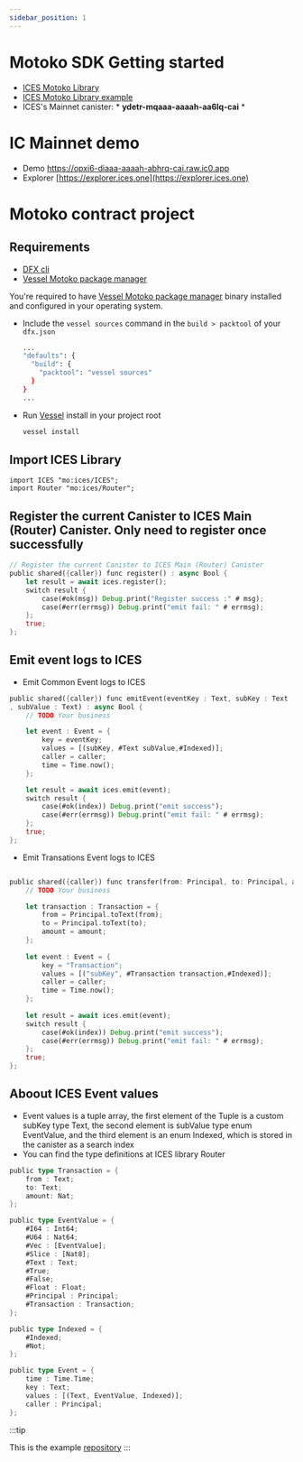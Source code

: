 ```yaml
---
sidebar_position: 1
---
```


# Motoko SDK Getting started
* [ICES Motoko Library](https://github.com/icpfans-xyz/ices-motoko-library)
* [ICES Motoko Library example](https://github.com/icpfans-xyz/ices-contract/tree/main/example/motoko)
* ICES's Mainnet canister: * **ydetr-mqaaa-aaaah-aa6lq-cai** *  

# IC Mainnet demo
* Demo https://opxi6-diaaa-aaaah-abhrq-cai.raw.ic0.app
* Explorer [https://explorer.ices.one](https://explorer.ices.one)

#  **Motoko** contract project 

## Requirements

  - [DFX cli](https://smartcontracts.org/docs/quickstart/local-quickstart.html)
  - [Vessel Motoko package manager](https://github.com/dfinity/vessel) 

You're required to have [Vessel Motoko package manager](https://github.com/dfinity/vessel) binary installed and configured in your operating system.

- Include the `vessel sources` command in the `build > packtool` of your `dfx.json`

  ```sh
  ...
  "defaults": {
    "build": {
      "packtool": "vessel sources"
    }
  }
  ...
  ```
  
- Run [Vessel](https://github.com/dfinity/vessel/releases) install in your project root 

  ```sh
  vessel install
  ```

## Import ICES Library

```
import ICES "mo:ices/ICES";
import Router "mo:ices/Router";
```

## Register the current Canister to ICES Main (Router) Canister. Only need to register once successfully

```rust
// Register the current Canister to ICES Main (Router) Canister
public shared({caller}) func register() : async Bool {
    let result = await ices.register();
    switch result {
        case(#ok(msg)) Debug.print("Register success :" # msg);
        case(#err(errmsg)) Debug.print("emit fail: " # errmsg);
    };
    true;
};
```

## Emit event logs to ICES

* Emit Common  Event logs to ICES 

```rust
public shared({caller}) func emitEvent(eventKey : Text, subKey : Text
, subValue : Text) : async Bool {
    // TODO Your business

    let event : Event = {
        key = eventKey;
        values = [(subKey, #Text subValue,#Indexed)];
        caller = caller;
        time = Time.now();
    };

    let result = await ices.emit(event);
    switch result {
        case(#ok(index)) Debug.print("emit success");
        case(#err(errmsg)) Debug.print("emit fail: " # errmsg);
    };
    true;
};
```

* Emit Transations  Event logs to ICES 

```rust

public shared({caller}) func transfer(from: Principal, to: Principal, amount : Nat) : async Bool {
    // TODO Your business

    let transaction : Transaction = {
        from = Principal.toText(from);
        to = Principal.toText(to);
        amount = amount;
    };
    
    let event : Event = {
        key = "Transaction";
        values = [("subKey", #Transaction transaction,#Indexed)];
        caller = caller;
        time = Time.now();
    };
    
    let result = await ices.emit(event);
    switch result {
        case(#ok(index)) Debug.print("emit success");
        case(#err(errmsg)) Debug.print("emit fail: " # errmsg);
    };
    true;
};

```

## Aboout ICES Event values 
- Event values is a tuple array, the first element of the Tuple is a custom subKey type Text, the second element is subValue type enum EventValue, and the third element is an enum Indexed, which is stored in the canister as a search index
- You can find the type definitions at ICES library Router
```rust
public type Transaction = {
    from : Text;
    to: Text;
    amount: Nat;
};

public type EventValue = {
    #I64 : Int64;
    #U64 : Nat64;
    #Vec : [EventValue];
    #Slice : [Nat8];
    #Text : Text;
    #True;
    #False;
    #Float : Float;
    #Principal : Principal;
    #Transaction : Transaction;
};

public type Indexed = {
    #Indexed;
    #Not;
};

public type Event = {
    time : Time.Time;
    key : Text;
    values : [(Text, EventValue, Indexed)];
    caller : Principal;
};
```
:::tip

This is the example  [repository](https://github.com/icpfans-xyz/ices-motoko-library/tree/main/example)
:::
